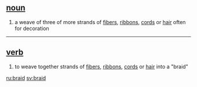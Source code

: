 {{rfc}}
== [[noun]] ==
# a weave of three of more strands of [[fiber]]s, [[ribbon]]s, [[cord]]s or [[hair]] often for decoration

----

== [[verb]] == 
# to weave together strands of [[fiber]]s, [[ribbon]]s, [[cord]]s or [[hair]] into a "braid"

[[ru:braid]]
[[sv:braid]]